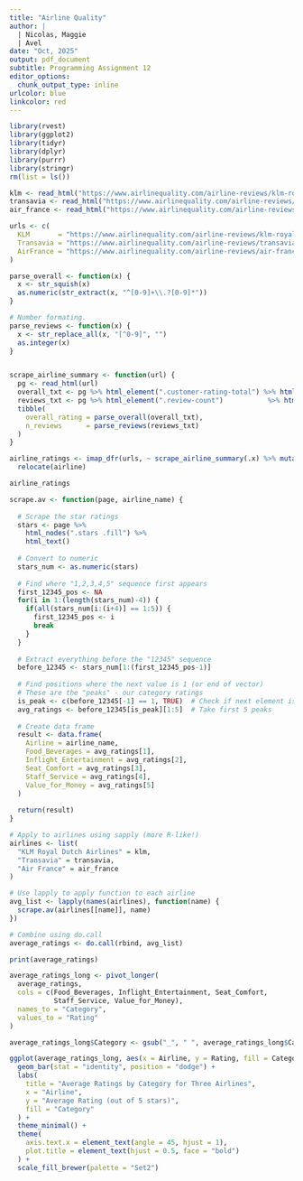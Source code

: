 ```yaml
---
title: "Airline Quality"
author: |
  | Nicolas, Maggie
  | Avel
date: "Oct, 2025"
output: pdf_document
subtitle: Programming Assignment 12
editor_options:
  chunk_output_type: inline
urlcolor: blue
linkcolor: red
---
```


```r
library(rvest)
library(ggplot2)
library(tidyr)
library(dplyr)
library(purrr)
library(stringr)
rm(list = ls())
```

```r
klm <- read_html("https://www.airlinequality.com/airline-reviews/klm-royal-dutch-airlines/")
transavia <- read_html("https://www.airlinequality.com/airline-reviews/transavia/")
air_france <- read_html("https://www.airlinequality.com/airline-reviews/air-france/")
```

```r
urls <- c(
  KLM       = "https://www.airlinequality.com/airline-reviews/klm-royal-dutch-airlines/",
  Transavia = "https://www.airlinequality.com/airline-reviews/transavia/",
  AirFrance = "https://www.airlinequality.com/airline-reviews/air-france/"
)

parse_overall <- function(x) {
  x <- str_squish(x)
  as.numeric(str_extract(x, "^[0-9]+\\.?[0-9]*"))
}

# Number formating. 
parse_reviews <- function(x) {
  x <- str_replace_all(x, "[^0-9]", "")
  as.integer(x)
}


scrape_airline_summary <- function(url) {
  pg <- read_html(url)
  overall_txt <- pg %>% html_element(".customer-rating-total") %>% html_text2()
  reviews_txt <- pg %>% html_element(".review-count")           %>% html_text2()
  tibble(
    overall_rating = parse_overall(overall_txt),
    n_reviews      = parse_reviews(reviews_txt)
  )
}

airline_ratings <- imap_dfr(urls, ~ scrape_airline_summary(.x) %>% mutate(airline = .y)) %>%
  relocate(airline)

airline_ratings
```


```r

scrape.av <- function(page, airline_name) {
  
  # Scrape the star ratings
  stars <- page %>%
    html_nodes(".stars .fill") %>%
    html_text()
  
  # Convert to numeric
  stars_num <- as.numeric(stars)
  
  # Find where "1,2,3,4,5" sequence first appears
  first_12345_pos <- NA
  for(i in 1:(length(stars_num)-4)) {
    if(all(stars_num[i:(i+4)] == 1:5)) {
      first_12345_pos <- i
      break
    }
  }
  
  # Extract everything before the "12345" sequence
  before_12345 <- stars_num[1:(first_12345_pos-1)]
  
  # Find positions where the next value is 1 (or end of vector)
  # These are the "peaks" - our category ratings
  is_peak <- c(before_12345[-1] == 1, TRUE)  # Check if next element is 1
  avg_ratings <- before_12345[is_peak][1:5]  # Take first 5 peaks
  
  # Create data frame
  result <- data.frame(
    Airline = airline_name,
    Food_Beverages = avg_ratings[1],
    Inflight_Entertainment = avg_ratings[2],
    Seat_Comfort = avg_ratings[3],
    Staff_Service = avg_ratings[4],
    Value_for_Money = avg_ratings[5]
  )
  
  return(result)
}

# Apply to airlines using sapply (more R-like!)
airlines <- list(
  "KLM Royal Dutch Airlines" = klm,
  "Transavia" = transavia,
  "Air France" = air_france
)

# Use lapply to apply function to each airline
avg_list <- lapply(names(airlines), function(name) {
  scrape.av(airlines[[name]], name)
})

# Combine using do.call
average_ratings <- do.call(rbind, avg_list)

print(average_ratings)
```




```r
average_ratings_long <- pivot_longer(
  average_ratings,
  cols = c(Food_Beverages, Inflight_Entertainment, Seat_Comfort, 
           Staff_Service, Value_for_Money),
  names_to = "Category",
  values_to = "Rating"
)

average_ratings_long$Category <- gsub("_", " ", average_ratings_long$Category)

ggplot(average_ratings_long, aes(x = Airline, y = Rating, fill = Category)) +
  geom_bar(stat = "identity", position = "dodge") +
  labs(
    title = "Average Ratings by Category for Three Airlines",
    x = "Airline",
    y = "Average Rating (out of 5 stars)",
    fill = "Category"
  ) +
  theme_minimal() +
  theme(
    axis.text.x = element_text(angle = 45, hjust = 1),
    plot.title = element_text(hjust = 0.5, face = "bold")
  ) +
  scale_fill_brewer(palette = "Set2")
```


